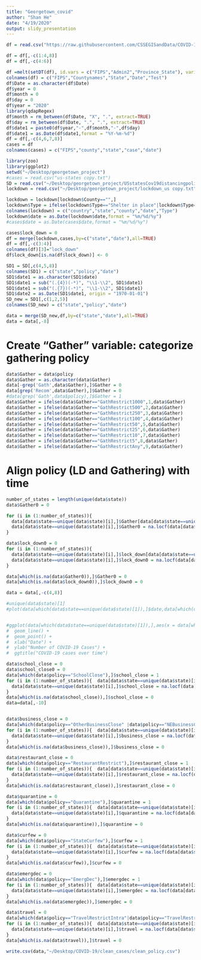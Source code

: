 ```yaml
---
title: "Georgetown_covid"
author: "Shan He"
date: "4/19/2020"
output: slidy_presentation
---
```


```r
df = read.csv("https://raw.githubusercontent.com/CSSEGISandData/COVID-19/master/csse_covid_19_data/csse_covid_19_time_series/time_series_covid19_confirmed_US.csv") # extract the most updated cases information

df = df[,-c(1:4,8)]
df = df[,-c(4:6)]

df =melt(setDT(df), id.vars = c("FIPS","Admin2","Province_State"), variable.name = "Date")
colnames(df) = c("FIPS","Countynames","State","Date","Test")
df$Date = as.character(df$Date)
df$year = 0
df$month = 0
df$day = 0
df$year = "2020"
library(qdapRegex)
df$month = rm_between(df$Date, "X", ".", extract=TRUE)
df$day = rm_between(df$Date, ".", ".", extract=TRUE)
df$date1 = paste0(df$year,"-",df$month,"-",df$day)
df$date1 = as.Date(df$date1,format = "%Y-%m-%d")
df = df[,-c(4,6,7,8)]
cases = df
colnames(cases) = c("FIPS","county","state","case","date")
```


```r
library(zoo)
library(ggplot2)
setwd("~/Desktop/georgetown_project")
#cases = read.csv("us-states copy.txt")
SD = read.csv("~/Desktop/georgetown_project/USstatesCov19distancingpolicy.txt")
lockdown = read.csv("~/Desktop/georgetown_project/lockdown_us copy.txt")
```

```r
lockdown = lockdown[lockdown$County=="",]
lockdown$Type = ifelse(lockdown$Type=="Shelter in place"|lockdown$Type=="Stay at home",1,0)
colnames(lockdown) = c("country","state","county","date","Type")
lockdown$date = as.Date(lockdown$date,format = "%m/%d/%y")
#cases$date = as.Date(cases$date,format = "%m/%d/%y")

cases$lock_down = 0
df = merge(lockdown,cases,by=c("state","date"),all=TRUE)
df = df[,-c(3:4)]
colnames(df)[3]="lock_down"
df$lock_down[is.na(df$lock_down)] <- 0

SD1 = SD[,c(4,5,8)]
colnames(SD1) = c("state","policy","date")
SD1$date1 = as.character(SD1$date)
SD1$date1 = sub("(.{4})(-*)", "\\1-\\2", SD1$date1)
SD1$date1 = sub("(.{7})(-*)", "\\1-\\2", SD1$date1)
SD1$date2 = as.Date(SD1$date1, origin = "1970-01-01")
SD_new = SD1[,c(1,2,5)]
colnames(SD_new) = c("state","policy","date")

data = merge(SD_new,df,by=c("state","date"),all=TRUE)
data = data[,-8]
```

# Create "Gather" variable: categorize gathering policy 
```r
data$Gather = data$policy
data$Gather = as.character(data$Gather)
data[-grep('Gath',data$Gather),]$Gather = 0
data[grep('Recom',data$Gather),]$Gather = 0
#data[grep('Gath',data$policy),]$Gather = 1
data$Gather = ifelse(data$Gather=="GathRestrict1000",1,data$Gather)
data$Gather = ifelse(data$Gather=="GathRestrict500",2,data$Gather)
data$Gather = ifelse(data$Gather=="GathRestrict250",3,data$Gather)
data$Gather = ifelse(data$Gather=="GathRestrict100",4,data$Gather)
data$Gather = ifelse(data$Gather=="GathRestrict50",5,data$Gather)
data$Gather = ifelse(data$Gather=="GathRestrict25",6,data$Gather)
data$Gather = ifelse(data$Gather=="GathRestrict10",7,data$Gather)
data$Gather = ifelse(data$Gather=="GathRestrict5",8,data$Gather)
data$Gather = ifelse(data$Gather=="GathRestrictAny",9,data$Gather)
```

# Align policy (LD and Gathering) with time
```r
number_of_states = length(unique(data$state))
data$Gather0 = 0

for (i in (1:number_of_states)){
  data[data$state==unique(data$state)[i],]$Gather[data[data$state==unique(data$state)[i],]$Gather==0] <- NA
  data[data$state==unique(data$state)[i],]$Gather0 = na.locf(data[data$state==unique(data$state)[i],]$Gather,fromLast=FALSE,na.rm=FALSE)
}

data$lock_down0 = 0
for (i in (1:number_of_states)){
  data[data$state==unique(data$state)[i],]$lock_down[data[data$state==unique(data$state)[i],]$lock_down==0] <- NA
  data[data$state==unique(data$state)[i],]$lock_down0 = na.locf(data[data$state==unique(data$state)[i],]$lock_down,fromLast=FALSE,na.rm=FALSE)
}

data[which(is.na(data$Gather0)),]$Gather0 = 0
data[which(is.na(data$lock_down0)),]$lock_down0 = 0

data = data[,-c(4,8)]

#unique(data$state)[1]
#plot(data[which(data$state==unique(data$state)[1]),]$date,data[which(data$state==unique(data$state)[1]),]$cases)


#ggplot(data[which(data$state==unique(data$state)[1]),],aes(x = data[which(data$state==unique(data$state)[1]),]$date, y = data[which(data$state==unique(data$state)[1]),]$cases)) +
#  geom_line() +
#  geom_point() +
#  xlab("Date") +
#  ylab("Number of COVID-19 Cases") +
#  ggtitle("COVID-19 cases over time")

```

```r
data$school_close = 0
data$school_close0 = 0
data[which(data$policy=="SchoolClose"),]$school_close = 1
for (i in (1:number_of_states)){  data[data$state==unique(data$state)[i],]$school_close[data[data$state==unique(data$state)[i],]$school_close==0] <- NA
  data[data$state==unique(data$state)[i],]$school_close = na.locf(data[data$state==unique(data$state)[i],]$school_close,fromLast=FALSE,na.rm=FALSE)
}
data[which(is.na(data$school_close)),]$school_close = 0
data=data[,-10]


data$business_close = 0
data[which(data$policy=="OtherBusinessClose" |data$policy=="NEBusinessClose"),]$business_close = 1
for (i in (1:number_of_states)){  data[data$state==unique(data$state)[i],]$business_close[data[data$state==unique(data$state)[i],]$business_close==0] <- NA
  data[data$state==unique(data$state)[i],]$business_close = na.locf(data[data$state==unique(data$state)[i],]$business_close,fromLast=FALSE,na.rm=FALSE)
}
data[which(is.na(data$business_close)),]$business_close = 0

data$restaurant_close = 0
data[which(data$policy=="RestaurantRestrict"),]$restaurant_close = 1
for (i in (1:number_of_states)){  data[data$state==unique(data$state)[i],]$restaurant_close[data[data$state==unique(data$state)[i],]$restaurant_close==0] <- NA
  data[data$state==unique(data$state)[i],]$restaurant_close = na.locf(data[data$state==unique(data$state)[i],]$restaurant_close,fromLast=FALSE,na.rm=FALSE)
}
data[which(is.na(data$restaurant_close)),]$restaurant_close = 0

data$quarantine = 0
data[which(data$policy=="Quarantine"),]$quarantine = 1
for (i in (1:number_of_states)){  data[data$state==unique(data$state)[i],]$quarantine[data[data$state==unique(data$state)[i],]$quarantine==0] <- NA
  data[data$state==unique(data$state)[i],]$quarantine = na.locf(data[data$state==unique(data$state)[i],]$quarantine,fromLast=FALSE,na.rm=FALSE)
}
data[which(is.na(data$quarantine)),]$quarantine = 0

data$curfew = 0
data[which(data$policy=="StateCurfew"),]$curfew = 1
for (i in (1:number_of_states)){  data[data$state==unique(data$state)[i],]$curfew[data[data$state==unique(data$state)[i],]$curfew==0] <- NA
  data[data$state==unique(data$state)[i],]$curfew = na.locf(data[data$state==unique(data$state)[i],]$curfew,fromLast=FALSE,na.rm=FALSE)
}
data[which(is.na(data$curfew)),]$curfew = 0

data$emergdec = 0
data[which(data$policy=="EmergDec"),]$emergdec = 1
for (i in (1:number_of_states)){  data[data$state==unique(data$state)[i],]$emergdec[data[data$state==unique(data$state)[i],]$emergdec==0] <- NA
  data[data$state==unique(data$state)[i],]$emergdec = na.locf(data[data$state==unique(data$state)[i],]$emergdec,fromLast=FALSE,na.rm=FALSE)
}
data[which(is.na(data$emergdec)),]$emergdec = 0

data$travel = 0
data[which(data$policy=="TravelRestrictIntra"|data$policy=="TravelRestrictEntry"|data$policy=="TravelRestrictExit"),]$travel = 1
for (i in (1:number_of_states)){  data[data$state==unique(data$state)[i],]$travel[data[data$state==unique(data$state)[i],]$travel==0] <- NA
  data[data$state==unique(data$state)[i],]$travel = na.locf(data[data$state==unique(data$state)[i],]$travel,fromLast=FALSE,na.rm=FALSE)
}
data[which(is.na(data$travel)),]$travel = 0

write.csv(data,"~/Desktop/COVID-19/clean_cases/clean_policy.csv")
```



